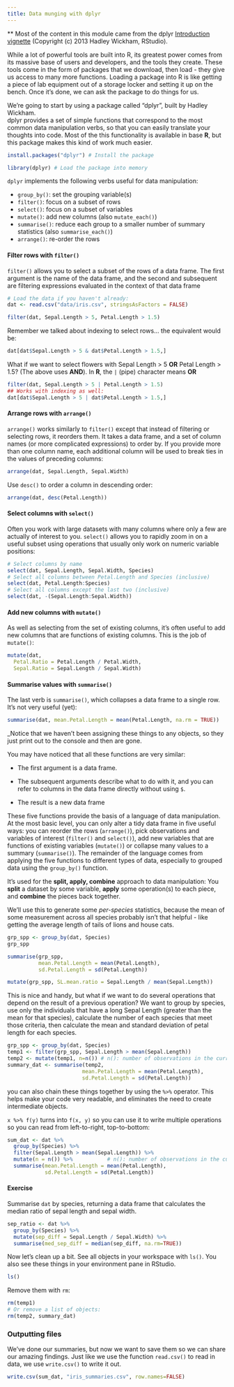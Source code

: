 ```yaml
---
title: Data munging with dplyr
---
```


** Most of the content in this module came from the dplyr 
[Introduction vignette](http://cran.rstudio.com/web/packages/dplyr/vignettes/introduction.html) 
(Copyright (c) 2013 Hadley Wickham, RStudio).

While a lot of powerful tools are built into R, its greatest power comes from 
its massive base of users and developers, and the tools they create.  These 
tools come in the form of packages that we download, then load - they give us 
access to many more functions.  Loading a package into R is like getting a piece 
of lab equipment out of a storage locker and setting it up on the bench. Once 
it's done, we can ask the package to do things for us.

We're going to start by using a package called "dplyr", built by Hadley Wickham.  
dplyr provides a set of simple functions that correspond to the most common data 
manipulation verbs, so that you can easily translate your thoughts into code. 
Most of the this functionality is available in base **R**, but this package 
makes this kind of work much easier.

```r
install.packages("dplyr") # Install the package
```

```r
library(dplyr) # Load the package into memory
```

`dplyr` implements the following verbs useful for data manipulation:

* `group_by()`: set the grouping variable(s)
* `filter()`: focus on a subset of rows
* `select()`: focus on a subset of variables
* `mutate()`: add new columns (also `mutate_each()`)
* `summarise()`: reduce each group to a smaller number of summary statistics 
  (also `summarise_each()`)
* `arrange()`: re-order the rows

#### Filter rows with `filter()`

`filter()` allows you to select a subset of the rows of a data frame. The first 
argument is the name of the data frame, and the second and subsequent are 
filtering expressions evaluated in the context of that data frame

```r
# Load the data if you haven't already:
dat <- read.csv("data/iris.csv", stringsAsFactors = FALSE)

filter(dat, Sepal.Length > 5, Petal.Length > 1.5)
```

Remember we talked about indexing to select rows... the equivalent would be:

```r
dat[dat$Sepal.Length > 5 & dat$Petal.Length > 1.5,]
```

What if we want to select flowers with Sepal Length > 5 **OR** Petal Length > 1.5?
(The above uses **AND**).  In **R**, the `|` (pipe) character means **OR**

```r
filter(dat, Sepal.Length > 5 | Petal.Length > 1.5)
## Works with indexing as well:
dat[dat$Sepal.Length > 5 | dat$Petal.Length > 1.5,]
```

#### Arrange rows with `arrange()`

`arrange()` works similarly to `filter()` except that instead of filtering or 
selecting rows, it reorders them. It takes a data frame, and a set of column 
names (or more complicated expressions) to order by. If you provide more than 
one column name, each additional column will be used to break ties in the values 
of preceding columns:

```r
arrange(dat, Sepal.Length, Sepal.Width)
```

Use `desc()` to order a column in descending order:

```r
arrange(dat, desc(Petal.Length))
```

#### Select columns with `select()`

Often you work with large datasets with many columns where only a few are 
actually of interest to you. `select()` allows you to rapidly zoom in on a 
useful subset using operations that usually only work on numeric variable positions:

```r
# Select columns by name
select(dat, Sepal.Length, Sepal.Width, Species)
# Select all columns between Petal.Length and Species (inclusive)
select(dat, Petal.Length:Species)
# Select all columns except the last two (inclusive)
select(dat, -(Sepal.Length:Sepal.Width))
```

#### Add new columns with `mutate()`

As well as selecting from the set of existing columns, it's often useful to add 
new columns that are functions of existing columns. This is the job of `mutate()`:

```r
mutate(dat,
  Petal.Ratio = Petal.Length / Petal.Width,
  Sepal.Ratio = Sepal.Length / Sepal.Width)
```

#### Summarise values with `summarise()`

The last verb is `summarise()`, which collapses a data frame to a single row. 
It's not very useful (yet):

```r
summarise(dat, mean.Petal.Length = mean(Petal.Length, na.rm = TRUE))
```

_Notice that we haven't been assigning these things to any objects, so they just 
print out to the console and then are gone.

You may have noticed that all these functions are very similar:

* The first argument is a data frame.

* The subsequent arguments describe what to do with it, and you can refer
  to columns in the data frame directly without using `$`.

* The result is a new data frame

These five functions provide the basis of a language of data manipulation. At 
the most basic level, you can only alter a tidy data frame in five useful ways: 
you can reorder the rows (`arrange()`), pick observations and variables of 
interest (`filter()` and `select()`), add new variables that are functions of 
existing variables (`mutate()`) or collapse many values to a summary 
(`summarise()`). The remainder of the language comes from applying the five 
functions to different types of data, especially to grouped data using the 
`group_by()` function.

It's used for the **split, apply, combine** approach to data manipulation: You 
**split** a dataset by some variable, **apply** some operation(s) to each piece, 
and **combine** the pieces back together.

We'll use this to generate some _per-species_ statistics, because the mean of 
some measurement across all species probably isn't that helpful - like getting 
the average length of tails of lions and house cats.

```r
grp_spp <- group_by(dat, Species)
grp_spp

summarise(grp_spp, 
          mean.Petal.Length = mean(Petal.Length), 
          sd.Petal.Length = sd(Petal.Length))

mutate(grp_spp, SL.mean.ratio = Sepal.Length / mean(Sepal.Length))
```

This is nice and handy, but what if we want to do several operations that depend 
on the result of a previous operation? We want to group by species, use only the 
individuals that have a long Sepal Length (greater than the mean for that 
species), calculate the number of each species that meet those criteria, then 
calculate the mean and standard deviation of petal length for each species.

```r
grp_spp <- group_by(dat, Species)
temp1 <- filter(grp_spp, Sepal.Length > mean(Sepal.Length))
temp2 <- mutate(temp1, n=n()) # n(): number of observations in the current group
summary_dat <- summarise(temp2, 
                        mean.Petal.Length = mean(Petal.Length), 
                        sd.Petal.Length = sd(Petal.Length))

```

you can also chain these things together by using the `%>%` operator. This helps 
make your code very readable, and eliminates the need to create intermediate 
objects.

`x %>% f(y)` turns into `f(x, y)` so you can use it to write multiple 
operations so you can read from left-to-right, top-to-bottom:

```r
sum_dat <- dat %>%
  group_by(Species) %>%
  filter(Sepal.Length > mean(Sepal.Length)) %>%
  mutate(n = n()) %>%           # n(): number of observations in the current group
  summarise(mean.Petal.Length = mean(Petal.Length), 
            sd.Petal.Length = sd(Petal.Length))
```

#### Exercise

Summarise `dat` by species, returning a data frame that calculates the median 
ratio of sepal length and sepal width.

```r
sep_ratio <- dat %>%
  group_by(Species) %>%
  mutate(sep_diff = Sepal.Length / Sepal.Width) %>%
  summarise(med_sep_diff = median(sep_diff, na.rm=TRUE))
```


Now let's clean up a bit. See all objects in your workspace with `ls()`.  You 
also see these things in your environment pane in RStudio.

```r
ls()
```

Remove them with `rm`:

```r
rm(temp1)
# Or remove a list of objects:
rm(temp2, summary_dat)
```

### Outputting files

We've done our summaries, but now we want to save them so we can share our 
amazing findings.  Just like we use the function `read.csv()` to read in data, 
we use `write.csv()` to write it out.

```r
write.csv(sum_dat, "iris_summaries.csv", row.names=FALSE)
```


